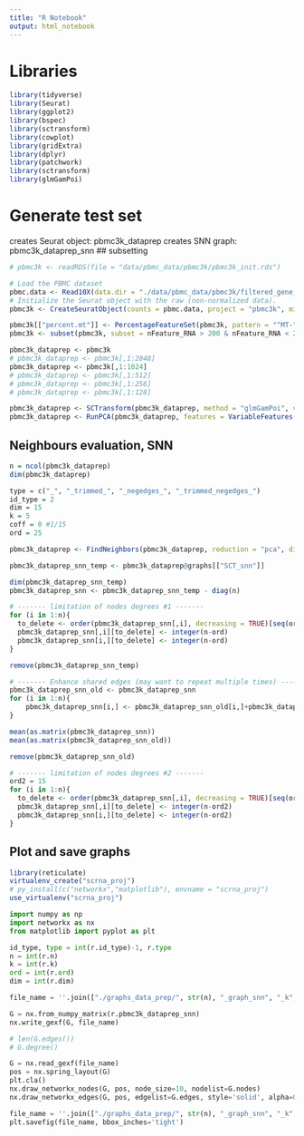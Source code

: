 ```yaml
---
title: "R Notebook"
output: html_notebook
---
```


# Libraries
```r
library(tidyverse)
library(Seurat)
library(ggplot2)
library(bspec)
library(sctransform)
library(cowplot)
library(gridExtra)
library(dplyr)
library(patchwork)
library(sctransform)
library(glmGamPoi)
```

# Generate test set
creates Seurat object:    pbmc3k_dataprep
creates SNN graph:        pbmc3k_dataprep_snn
## subsetting
```r
# pbmc3k <- readRDS(file = "data/pbmc_data/pbmc3k/pbmc3k_init.rds")

# Load the PBMC dataset
pbmc.data <- Read10X(data.dir = "./data/pbmc_data/pbmc3k/filtered_gene_bc_matrices/hg19/")
# Initialize the Seurat object with the raw (non-normalized data).
pbmc3k <- CreateSeuratObject(counts = pbmc.data, project = "pbmc3k", min.cells = 3, min.features = 200)

pbmc3k[["percent.mt"]] <- PercentageFeatureSet(pbmc3k, pattern = "^MT-")
pbmc3k <- subset(pbmc3k, subset = nFeature_RNA > 200 & nFeature_RNA < 2500 & percent.mt < 5)

pbmc3k_dataprep <- pbmc3k
# pbmc3k_dataprep <- pbmc3k[,1:2048]
pbmc3k_dataprep <- pbmc3k[,1:1024]
# pbmc3k_dataprep <- pbmc3k[,1:512]
# pbmc3k_dataprep <- pbmc3k[,1:256]
# pbmc3k_dataprep <- pbmc3k[,1:128]

pbmc3k_dataprep <- SCTransform(pbmc3k_dataprep, method = "glmGamPoi", vars.to.regress = "percent.mt", verbose = FALSE)
pbmc3k_dataprep <- RunPCA(pbmc3k_dataprep, features = VariableFeatures(object = pbmc3k_dataprep))
```

## Neighbours evaluation, SNN
```r
n = ncol(pbmc3k_dataprep)
dim(pbmc3k_dataprep)

type = c("_", "_trimmed_", "_negedges_", "_trimmed_negedges_")
id_type = 2
dim = 15
k = 5
coff = 0 #1/15
ord = 25

pbmc3k_dataprep <- FindNeighbors(pbmc3k_dataprep, reduction = "pca", dims = 1:dim, k.param=k, compute.SNN=TRUE) #prune.SNN=coff

pbmc3k_dataprep_snn_temp <- pbmc3k_dataprep@graphs[["SCT_snn"]]

dim(pbmc3k_dataprep_snn_temp)
pbmc3k_dataprep_snn <- pbmc3k_dataprep_snn_temp - diag(n)

# ------- limitation of nodes degrees #1 -------
for (i in 1:n){
  to_delete <- order(pbmc3k_dataprep_snn[,i], decreasing = TRUE)[seq(ord+1,n,1)]
  pbmc3k_dataprep_snn[,i][to_delete] <- integer(n-ord)
  pbmc3k_dataprep_snn[i,][to_delete] <- integer(n-ord)
}

remove(pbmc3k_dataprep_snn_temp)
```

```r
# ------- Enhance shared edges (may want to repeat multiple times) -------
pbmc3k_dataprep_snn_old <- pbmc3k_dataprep_snn
for (i in 1:n){
    pbmc3k_dataprep_snn[i,] <- pbmc3k_dataprep_snn_old[i,]+pbmc3k_dataprep_snn_old[,i]
}

mean(as.matrix(pbmc3k_dataprep_snn))
mean(as.matrix(pbmc3k_dataprep_snn_old))

remove(pbmc3k_dataprep_snn_old)
```

```r
# ------- limitation of nodes degrees #2 -------
ord2 = 15
for (i in 1:n){
  to_delete <- order(pbmc3k_dataprep_snn[,i], decreasing = TRUE)[seq(ord2+1,n,1)]
  pbmc3k_dataprep_snn[,i][to_delete] <- integer(n-ord2)
  pbmc3k_dataprep_snn[i,][to_delete] <- integer(n-ord2)
}
```

## Plot and save graphs 
```r
library(reticulate)
virtualenv_create("scrna_proj")
# py_install(c("networkx","matplotlib"), envname = "scrna_proj")
use_virtualenv("scrna_proj")
```

```python
import numpy as np
import networkx as nx
from matplotlib import pyplot as plt

id_type, type = int(r.id_type)-1, r.type
n = int(r.n)
k = int(r.k)
ord = int(r.ord)
dim = int(r.dim)

file_name = ''.join(["./graphs_data_prep/", str(n), "_graph_snn", "_k", str(k), "_dim", str(dim), type[id_type], str(ord), ".gexf"])

G = nx.from_numpy_matrix(r.pbmc3k_dataprep_snn)
nx.write_gexf(G, file_name)

# len(G.edges())
# G.degree()

G = nx.read_gexf(file_name)
pos = nx.spring_layout(G)
plt.cla()
nx.draw_networkx_nodes(G, pos, node_size=10, nodelist=G.nodes)
nx.draw_networkx_edges(G, pos, edgelist=G.edges, style='solid', alpha=0.5, width=1)

file_name = ''.join(["./graphs_data_prep/", str(n), "_graph_snn", "_k", str(k), "_dim", str(dim), type[id_type], str(ord), ".png"])
plt.savefig(file_name, bbox_inches='tight')
```